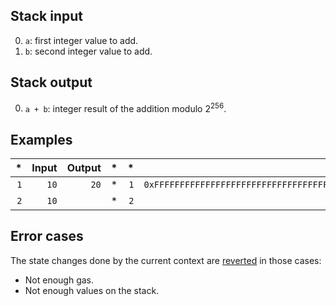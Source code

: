 ## Stack input

0. `a`: first integer value to add.
1. `b`: second integer value to add.

## Stack output

0. `a + b`: integer result of the addition modulo 2<sup>256</sup>.

## Examples

| * | Input | Output | * | * | Input | Output |
|--:|------:|-------:|--:|--:|------:|-------:|
| `1` | `10` | `20` | * | `1` | `0xFFFFFFFFFFFFFFFFFFFFFFFFFFFFFFFFFFFFFFFFFFFFFFFFFFFFFFFFFFFFFFFF` | `0` |
| `2` | `10` | | * | `2` | `1` | |

## Error cases

The state changes done by the current context are [reverted](#FD) in those cases:
- Not enough gas.
- Not enough values on the stack.
